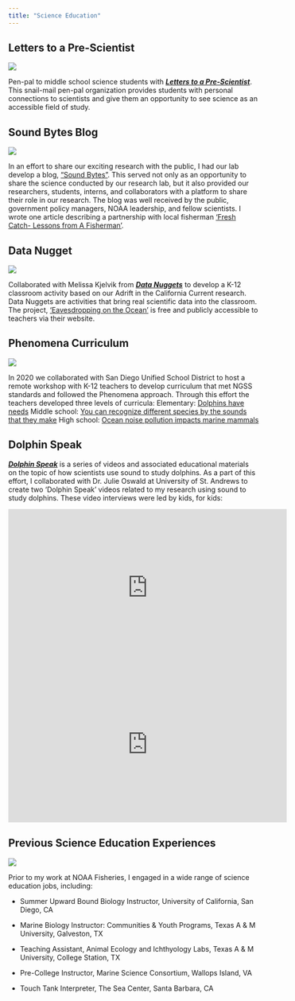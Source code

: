 ```yaml
---
title: "Science Education"
---
```


## Letters to a Pre-Scientist

::: {layout="[40,60]"}

![](images/LPS-logo.png)

Pen-pal to middle school science students with [***Letters to a Pre-Scientist***](https://prescientist.org). This snail-mail pen-pal organization provides students with personal connections to scientists and give them an opportunity to see science as an accessible field of study.

:::

## Sound Bytes Blog

::: {layout="[40,60]"}
![](images/blogSnp.jpg)

In an effort to share our exciting research with the public, I had our lab develop a blog, ["Sound Bytes"](https://www.fisheries.noaa.gov/taxonomy/term/1000356091). This served not only as an opportunity to share the science conducted by our research lab, but it also provided our researchers, students, interns, and collaborators with a platform to share their role in our research. The blog was well received by the public, government policy managers, NOAA leadership, and fellow scientists. I wrote one article describing a partnership with local fisherman ['Fresh Catch- Lessons from A Fisherman'](https://www.fisheries.noaa.gov/science-blog/sound-bytes-fresh-catch-lessons-fisherman).
:::

## Data Nugget

::: {layout="[30,70]"}
![](images/DataNuggets.png)

Collaborated with Melissa Kjelvik from [***Data Nuggets***](https://datanuggets.org/) to develop a K-12 classroom activity based on our Adrift in the California Current research. Data Nuggets are activities that bring real scientific data into the classroom. The project, ['Eavesdropping on the Ocean'](https://datanuggets.org/2024/04/eavesdropping-on-the-ocean/) is free and publicly accessible to teachers via their website.
:::

## Phenomena Curriculum

::: {layout="[30,70]"}
![](images/sdcoe-logo-color.png)

In 2020 we collaborated with San Diego Unified School District to host a remote workshop with K-12 teachers to develop curriculum that met NGSS standards and followed the Phenomena approach. Through this effort the teachers developed three levels of curricula: Elementary: [Dolphins have needs](https://drive.google.com/file/d/1VE2-jXCJet4iO_4bWywwW0dPtOK1BcLA/view) Middle school: [You can recognize different species by the sounds that they make](https://drive.google.com/file/d/1MsorXXkcHk8YNyHgldJ_-ApASLcEkoJy/view) High school: [Ocean noise pollution impacts marine mammals](https://drive.google.com/file/d/17qMPka0tTKjmF8jlAQD24QiWRzs3E9P4/view)
:::

## Dolphin Speak

[***Dolphin Speak***](https://dolphinspeak.wp.st-andrews.ac.uk/) is a series of videos and associated educational materials on the topic of how scientists use sound to study dolphins. As a part of this effort, I collaborated with Dr. Julie Oswald at University of St. Andrews to create two 'Dolphin Speak' videos related to my research using sound to study dolphins. These video interviews were led by kids, for kids:

<iframe title="Looking at Sound" width="560" height="315" src="https://www.youtube.com/embed/4l7tF9DhzBw?si=G17pameN_R3RP6Gf" title="YouTube video player" frameborder="0" allow="accelerometer; autoplay; clipboard-write; encrypted-media; gyroscope; picture-in-picture; web-share" referrerpolicy="strict-origin-when-cross-origin" allowfullscreen>

</iframe>

<iframe title="Studying Wild Dolphins" width="560" height="315" src="https://www.youtube.com/embed/mf9fOj6KiOk?si=UbYVyJ-ej9J8VRxU" title="YouTube video player" frameborder="0" allow="accelerometer; autoplay; clipboard-write; encrypted-media; gyroscope; picture-in-picture; web-share" referrerpolicy="strict-origin-when-cross-origin" allowfullscreen>

</iframe>

## Previous Science Education Experiences

::: {layout="[40,60]"}
![](images/TAMUG_trawls2.jpg)

Prior to my work at NOAA Fisheries, I engaged in a wide range of science education jobs, including:
:::

-   Summer Upward Bound Biology Instructor, University of California, San Diego, CA

-   Marine Biology Instructor: Communities & Youth Programs, Texas A & M University, Galveston, TX

-   Teaching Assistant, Animal Ecology and Ichthyology Labs, Texas A & M University, College Station, TX

-   Pre-College Instructor, Marine Science Consortium, Wallops Island, VA

-   Touch Tank Interpreter, The Sea Center, Santa Barbara, CA
